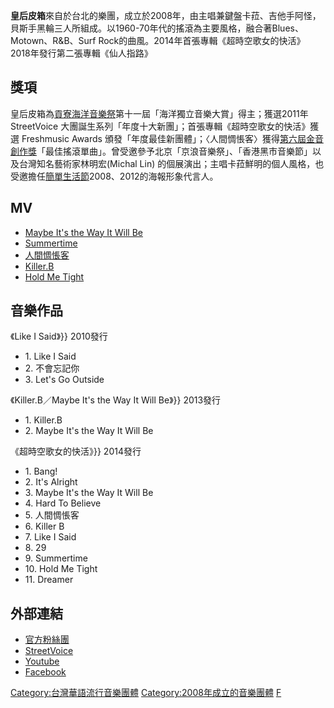 {{unreferenced|time=2016-06-30T12:52:25+00:00}}
{{藝人
| 姓名 = 皇后皮箱 
| 類型 = 樂團
| 圖片 = 
| 圖片尺寸 = 
| 圖片簡介 =
| 英文名 = '''Queen Suitcase'''
| 國籍 =  
| 職業 =
| 音樂類型 = [[搖滾|搖滾]]<br />[[Blues|Blues]]<br />[[R&B|R&B]]<br />[[SURF_ROCK|SURF ROCK]]
| 出道日期 = 2014年
| 出道作 = 《超時空歌女的快活》
| 網站 =  http://www.queensuitcase.com/ 
| 相關團體 = 
| 現任成員 =  主唱 卡菈 <br> 吉他 阿怪  <br> 貝斯 黑輪 
| 過往成員 =  
| 原名 = 
}}

'''皇后皮箱'''來自於台北的樂團，成立於2008年，由主唱兼鍵盤卡菈、吉他手阿怪，貝斯手黑輪三人所組成。以1960-70年代的搖滾為主要風格，融合著Blues、Motown、R&B、Surf Rock的曲風。2014年首張專輯《超時空歌女的快活》
2018年發行第二張專輯《仙人指路》

== 獎項 ==
皇后皮箱為[[貢寮海洋音樂祭|貢寮海洋音樂祭]]第十一屆「海洋獨立音樂大賞」得主；獲選2011年 StreetVoice
大團誕生系列「年度十大新團」；首張專輯《超時空歌女的快活》獲選 Freshmusic Awards
頒發「年度最佳新團體」；〈人間惆悵客〉獲得[[第六屆金音創作獎|第六屆金音創作獎]]「最佳搖滾單曲」。曾受邀參予北京「京浪音樂祭」、「香港黑市音樂節」以及台灣知名藝術家林明宏(Michal Lin) 的個展演出；主唱卡菈鮮明的個人風格，也受邀擔任[[簡單生活節|簡單生活節]]2008、2012的海報形象代言人。

== MV ==
*[https://www.youtube.com/watch?v=4RKclE1MgIU/ Maybe It's the Way It Will Be ]
*[https://www.youtube.com/watch?v=crwclkZzZxU/ Summertime]
*[https://www.youtube.com/watch?v=N_Q6ejXOLzw/ 人間惆悵客]
*[https://www.youtube.com/watch?v=sVCYXn_M_Ho/ Killer.B]
*[https://www.youtube.com/watch?v=ekgw8DCB1eo/ Hold Me Tight]

== 音樂作品 ==

<nowiki>《Like I Said》}}
2010發行</nowiki>
*1. Like I Said 	
*2. 不會忘記你 	
*3. Let's Go Outside

<nowiki>《Killer.B／Maybe It's the Way It Will Be》}}
2013發行</nowiki>
*1. Killer.B 	
*2. Maybe It's the Way It Will Be
<nowiki>《超時空歌女的快活》}}
2014發行</nowiki>
*1. Bang! 	
*2. It's Alright 	
*3. Maybe It's the Way It Will Be
*4. Hard To Believe 	
*5. 人間惆悵客 	
*6. Killer B 	
*7. Like I Said 	
*8. 29 	
*9. Summertime
*10. Hold Me Tight
*11. Dreamer

== 外部連結 ==
{{commons category|皇后皮箱}}
*[https://www.facebook.com/queensuitcase 官方粉絲團] {{Wayback|url=https://www.facebook.com/queensuitcase |date=20170312033330 }}
*[https://tw.streetvoice.com/queensuitcase/ StreetVoice] {{Wayback|url=https://tw.streetvoice.com/queensuitcase/ |date=20160917064946 }}
*[https://www.youtube.com/user/queensuitcase Youtube] {{Wayback|url=https://www.youtube.com/user/queensuitcase |date=20160209030252 }}
*[https://www.facebook.com/queensuitcase/ Facebook] {{Wayback|url=https://www.facebook.com/queensuitcase/ |date=20170312033330 }}

{{Portal bar|台灣|音樂|人物}}

[[Category:台灣華語流行音樂團體|Category:台灣華語流行音樂團體]]
[[Category:2008年成立的音樂團體|Category:2008年成立的音樂團體]]
[[Category:台灣獨立樂團|F]]